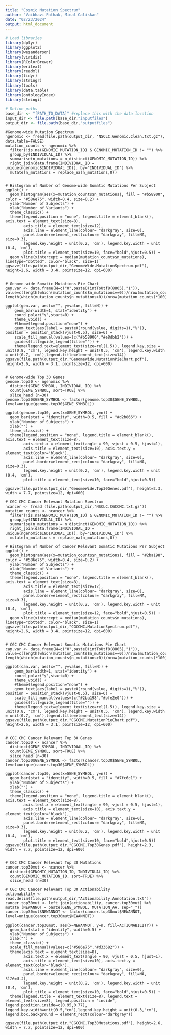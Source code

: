 ```yaml
---
title: "Cosmic Mutation Spectrum"
author: "Vaibhavi Pathak, Minal Caliskan"
date: "02/23/2024"
output: html_document
---
```


```r
# Load libraries
library(dplyr)
library(ggplot2)
library(wesanderson)
library(viridis)
library(RColorBrewer)
library(writexl)
library(readxl)
library(tidyr)
library(stringr)
library(tools)
library(data.table)
library(ontologyIndex)
library(stringi)

# Define paths
base_dir <- "[PATH_TO_DATA]" #replace this with the data location
input_dir <- file.path(base_dir,"inputfiles")
output_dir <- file.path(base_dir,"outputfiles")

```


```Genome-wide
#Genome-wide Mutation Spectrum
ngenomic <- fread(file.path(output_dir, "NSCLC.Genomic.Clean.txt.gz"), data.table=FALSE)
mutation_counts <- ngenomic %>%
  filter(!is.na(GENOMIC_MUTATION_ID) & GENOMIC_MUTATION_ID != "") %>%
  group_by(INDIVIDUAL_ID) %>%
  summarise(n_mutations = n_distinct(GENOMIC_MUTATION_ID)) %>%
  right_join(data.frame(INDIVIDUAL_ID = unique(ngenomic$INDIVIDUAL_ID)), by="INDIVIDUAL_ID") %>%
  mutate(n_mutations = replace_na(n_mutations,0))


# Histogram of Number of Genome-wide Somatic Mutations Per Subject
ggplot() +
  geom_histogram(aes(x=mutation_counts$n_mutations), fill = "#b58900", color = "#586e75", width=0.4, size=0.2) + 
  ylab("Number of Subjects") +
  xlab("Number of Variants") +
  theme_classic() +
  theme(legend.position = "none", legend.title = element_blank(), axis.text = element_text(size=8), 
        axis.title = element_text(size=12),
        axis.line = element_line(colour= "darkgray", size=0),
        panel.border=element_rect(colour= "darkgray", fill=NA, size=0.3),
        legend.key.height = unit(0.2, 'cm'), legend.key.width = unit (0.4, 'cm'),
        plot.title = element_text(size=10, face="bold",hjust=0.5)) +
  geom_vline(xintercept = median(mutation_counts$n_mutations), linetype="dotted", color="black", size=1)
ggsave(file.path(output_dir,"GenomeWide.MutationSpectrum.pdf"), height=2.6, width = 3.4, pointsize=12, dpi=600)


# Genome-wide Somatic Mutations Pie Chart
gen.var <- data.frame(N=c("0",paste0(intToUtf8(8805),"1")), value=c(length(which(mutation_counts$n_mutations==0))/nrow(mutation_counts)*100, length(which(mutation_counts$n_mutations>0))/nrow(mutation_counts)*100))

ggplot(gen.var, aes(x="", y=value, fill=N)) + 
    geom_bar(width=1, stat="identity") + 
    coord_polar("y",start=0) +
    theme_void() +
    #theme(legend.position="none") +
    geom_text(aes(label = paste0(round(value, digits=1),"%")), position = position_stack(vjust=0.5), size=6) +
    scale_fill_manual(values=(c("#b58900","#e8dbb2"))) +
    guides(fill=guide_legend(title="")) + 
    theme(legend.text=element_text(size=rel(1.5)), legend.key.size = unit(0.8, 'cm'), legend.key.height = unit(0.5, 'cm'), legend.key.width = unit(0.7, 'cm'),legend.title=element_text(size=14))
ggsave(file.path(output_dir,"GenomeWide.MutationPieChart.pdf"), height=2.6, width = 3.1, pointsize=12, dpi=600)


# Genome-wide Top 30 Genes
genome.top30 <- ngenomic %>% 
  distinct(GENE_SYMBOL, INDIVIDUAL_ID) %>% 
  count(GENE_SYMBOL, sort=TRUE) %>% 
  slice_head (n=30)
genome.top30$GENE_SYMBOL <- factor(genome.top30$GENE_SYMBOL, level=unique(genome.top30$GENE_SYMBOL)) 

ggplot(genome.top30, aes(x=GENE_SYMBOL, y=n)) +
  geom_bar(stat = "identity", width=0.5, fill = "#d2b866") + 
  ylab("Number of Subjects") +
  xlab("") +
  theme_classic() +
  theme(legend.position = "none", legend.title = element_blank(), axis.text = element_text(size=8), 
        axis.text.x = element_text(angle = 90, vjust = 0.5, hjust=1),
        axis.title = element_text(size=10), axis.text.y = element_text(color="black"),
        axis.line = element_line(colour= "darkgray", size=0),
        panel.border=element_rect(colour= "darkgray", fill=NA, size=0.3),
        legend.key.height = unit(0.2, 'cm'), legend.key.width = unit (0.4, 'cm'),
        plot.title = element_text(size=10, face="bold",hjust=0.5))

ggsave(file.path(output_dir,"GenomeWide.Top30Genes.pdf"), height=2.3, width = 7.7, pointsize=12, dpi=600)

```


```CGC
# CGC CMC Cancer Relevant Mutation Spectrum
ncancer <- fread (file.path(output_dir,"NSCLC.CGCCMC.txt.gz"))
mutation_counts <- ncancer %>%
  filter(!is.na(GENOMIC_MUTATION_ID) & GENOMIC_MUTATION_ID != "") %>%
  group_by(INDIVIDUAL_ID) %>%
  summarise(n_mutations = n_distinct(GENOMIC_MUTATION_ID)) %>%
  right_join(data.frame(INDIVIDUAL_ID = unique(ngenomic$INDIVIDUAL_ID)), by="INDIVIDUAL_ID") %>%
  mutate(n_mutations = replace_na(n_mutations,0))

# Histogram of Number of Cancer Relevant Somatic Mutations Per Subject
ggplot() +
  geom_histogram(aes(x=mutation_counts$n_mutations), fill = "#2ba198", color = "#586e75", width=0.4, size=0.2) + 
  ylab("Number of Subjects") +
  xlab("Number of Variants") +
  theme_classic() +
  theme(legend.position = "none", legend.title = element_blank(), axis.text = element_text(size=8), 
        axis.title = element_text(size=12),
        axis.line = element_line(colour= "darkgray", size=0),
        panel.border=element_rect(colour= "darkgray", fill=NA, size=0.3),
        legend.key.height = unit(0.2, 'cm'), legend.key.width = unit (0.4, 'cm'),
        plot.title = element_text(size=12, face="bold",hjust=0.5)) +
  geom_vline(xintercept = median(mutation_counts$n_mutations), linetype="dotted", color="black", size=1)
ggsave(file.path(output_dir,"CGCCMC.MutationSpectrum.pdf"), height=2.6, width = 3.4, pointsize=12, dpi=600)


# CGC CMC Cancer Relevant Somatic Mutations Pie Chart
can.var <- data.frame(N=c("0",paste0(intToUtf8(8805),"1")), value=c(length(which(mutation_counts$n_mutations==0))/nrow(mutation_counts)*100, length(which(mutation_counts$n_mutations>0))/nrow(mutation_counts)*100))

ggplot(can.var, aes(x="", y=value, fill=N)) + 
    geom_bar(width=1, stat="identity") + 
    coord_polar("y",start=0) +
    theme_void() +
    #theme(legend.position="none") +
    geom_text(aes(label = paste0(round(value, digits=1),"%")), position = position_stack(vjust=0.5), size=6) +
    scale_fill_manual(values=(c("#2ba198","#bfe2e0"))) +
    guides(fill=guide_legend(title="")) + 
    theme(legend.text=element_text(size=rel(1.5)), legend.key.size = unit(0.8, 'cm'), legend.key.height = unit(0.5, 'cm'), legend.key.width = unit(0.7, 'cm'),legend.title=element_text(size=14))
ggsave(file.path(output_dir,"CGCCMC.MutationPieChart.pdf"), height=2.6, width = 3.1, pointsize=12, dpi=600)


# CGC CMC Cancer Relevant Top 30 Genes
cancer.top30 <- ncancer %>% 
  distinct(GENE_SYMBOL, INDIVIDUAL_ID) %>% 
  count(GENE_SYMBOL, sort=TRUE) %>% 
  slice_head (n=30)
cancer.top30$GENE_SYMBOL <- factor(cancer.top30$GENE_SYMBOL, level=unique(cancer.top30$GENE_SYMBOL)) 

ggplot(cancer.top30, aes(x=GENE_SYMBOL, y=n)) +
  geom_bar(stat = "identity", width=0.5, fill = "#7fc6c1") + 
  ylab("Number of Subjects") +
  xlab("") +
  theme_classic() +
  theme(legend.position = "none", legend.title = element_blank(), axis.text = element_text(size=8), 
        axis.text.x = element_text(angle = 90, vjust = 0.5, hjust=1),
        axis.title = element_text(size=10), axis.text.y = element_text(color="black"),
        axis.line = element_line(colour= "darkgray", size=0),
        panel.border=element_rect(colour= "darkgray", fill=NA, size=0.3),
        legend.key.height = unit(0.2, 'cm'), legend.key.width = unit (0.4, 'cm'),
        plot.title = element_text(size=10, face="bold",hjust=0.5))
ggsave(file.path(output_dir,"CGCCMC.Top30Genes.pdf"), height=2.3, width = 7.7, pointsize=12, dpi=600)


# CGC CMC Cancer Relevant Top 30 Mutations
cancer.top30mut <- ncancer %>% 
  distinct(GENOMIC_MUTATION_ID, INDIVIDUAL_ID) %>% 
  count(GENOMIC_MUTATION_ID, sort=TRUE) %>% 
  slice_head (n=30)

# CGC CMC Cancer Relevant Top 30 Actionability
actionability <- read.delim(file.path(output_dir,"Actionability.Annotation.txt"))
cancer.top30mut <- left_join(actionability, cancer.top30mut) %>% mutate (NEWANNOT = paste(GENE_SYMBOL, MUTATION_AA, sep="_"))
cancer.top30mut$NEWANNOT <- factor(cancer.top30mut$NEWANNOT, level=unique(cancer.top30mut$NEWANNOT)) 

ggplot(cancer.top30mut, aes(x=NEWANNOT, y=n, fill=ACTIONABILITY)) +
  geom_bar(stat = "identity", width=0.5) + 
  ylab("Number of Subjects") +
  xlab("") +
  theme_classic() +
  scale_fill_manual(values=c("#586e75","#d33682")) + 
  theme(axis.text = element_text(size=8), 
        axis.text.x = element_text(angle = 90, vjust = 0.5, hjust=1),
        axis.title = element_text(size=10), axis.text.y = element_text(color="black"),
        axis.line = element_line(colour= "darkgray", size=0),
        panel.border=element_rect(colour= "darkgray", fill=NA, size=0.3),
        legend.key.height = unit(0.2, 'cm'), legend.key.width = unit (0.4, 'cm'),
        plot.title = element_text(size=10, face="bold",hjust=0.5)) +
  theme(legend.title = element_text(size=8), legend.text = element_text(size=8), legend.position = "inside", legend.position.inside=c(0.95,0.77), legend.key.width=unit(0.5,"cm"),legend.key.height = unit(0.3,"cm"), legend.box.background = element_rect(colour="darkgray"))
  
ggsave(file.path(output_dir,"CGCCMC.Top30Mutations.pdf"), height=2.6, width = 7.7, pointsize=12, dpi=600)

```
